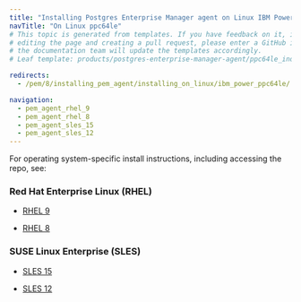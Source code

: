 ```yaml
---
title: "Installing Postgres Enterprise Manager agent on Linux IBM Power (ppc64le)"
navTitle: "On Linux ppc64le"
# This topic is generated from templates. If you have feedback on it, instead of
# editing the page and creating a pull request, please enter a GitHub issue and
# the documentation team will update the templates accordingly.
# Leaf template: products/postgres-enterprise-manager-agent/ppc64le_index.njk

redirects:
  - /pem/8/installing_pem_agent/installing_on_linux/ibm_power_ppc64le/

navigation:
  - pem_agent_rhel_9
  - pem_agent_rhel_8
  - pem_agent_sles_15
  - pem_agent_sles_12
---
```


For operating system-specific install instructions, including accessing the repo, see:

### Red Hat Enterprise Linux (RHEL)

- [RHEL 9](pem_agent_rhel_9)

- [RHEL 8](pem_agent_rhel_8)

### SUSE Linux Enterprise (SLES)

- [SLES 15](pem_agent_sles_15)

- [SLES 12](pem_agent_sles_12)
